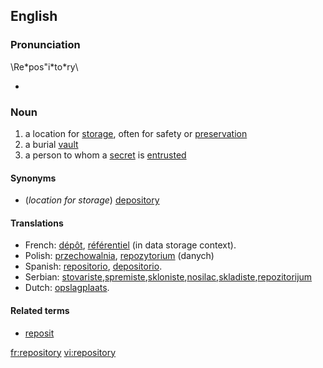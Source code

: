 ==English==
{{wikipedia}}

===Pronunciation===
\Re*pos"i*to*ry\ 
*{{audio|en-us-repository.ogg|Audio (US)}}

===Noun===
# a location for [[storage]], often for safety or [[preservation]]
# a burial [[vault]]
# a person to whom a [[secret]] is [[entrusted]]

====Synonyms====
* (''location for storage'') [[depository]]

====Translations====
*French: [[dépôt]], [[référentiel]] (in data storage context).
*Polish: [[przechowalnia]], [[repozytorium]] (danych)
*Spanish: [[repositorio]], [[depositorio]].
*Serbian: [[stovariste]],[[spremiste]],[[skloniste]],[[nosilac]],[[skladiste]],[[repozitorijum]]
*Dutch: [[opslagplaats]].

====Related terms====
* [[reposit]]

[[fr:repository]]
[[vi:repository]]